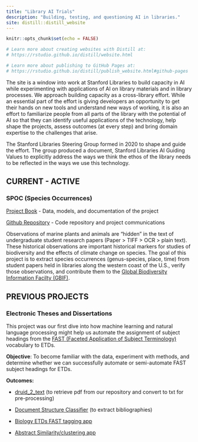 ```yaml
---
title: "Library AI Trials"
description: "Building, testing, and questioning AI in libraries."
site: distill::distill_website
---
```


```r
knitr::opts_chunk$set(echo = FALSE)

# Learn more about creating websites with Distill at:
# https://rstudio.github.io/distill/website.html

# Learn more about publishing to GitHub Pages at:
# https://rstudio.github.io/distill/publish_website.html#github-pages

```

<p>The site is a window into work at Stanford Libraries to build capacity in AI while experimenting with applications of AI on library materials and in library processes. We approach building capacity as a cross-library effort. While an essential part of the effort is giving developers an opportunity to get their hands on new tools and understand new ways of working, it is also an effort to familiarize people from all parts of the library with the potential of AI so that they can identify useful applications of the technology, help shape the projects, assess outcomes (at every step) and bring domain expertise to the challenges that arise.</p>
<p>The Stanford Libraries Steering Group formed in 2020 to shape and guide the effort. The group produced a document, <span class="xref myst">Stanford Libraries AI Guiding Values</span> to explicitly address the ways we think the ethos of the library needs to be reflected in the ways we use this technology.</p>
<div class="section" id="current-active">
<h2>CURRENT - ACTIVE</h2>
<div class="section" id="spoc-species-occurrences">
<h3>SPOC (Species Occurrences)</h3>
<p><a class="reference external" href="https://sul-dlss-labs.github.io/spoc/">Project Book</a> - Data, models, and documentation of the project</p>
<p><a class="reference external" href="https://github.com/sul-dlss-labs/spoc">Github Repository</a> - Code repository and project communications</p>
<p>Observations of marine plants and animals are “hidden” in the text of undergraduate student research papers (Paper &gt; TIFF &gt; OCR &gt; plain text). These historical observations are important historical markers for studies of biodiversity and the effects of climate change on species. The goal of this project is to extract species occurrences (genus-species, place, time) from student papers held in libraries along the western coast of the U.S., verify those observations, and contribute them to the <a class="reference external" href="https://www.gbif.org/">Global Biodiversity Information Facilty (GBIF)</a>.</p>
</div>
</div>
<div class="section" id="previous-projects">
<h2>PREVIOUS PROJECTS</h2>
<div class="section" id="electronic-theses-and-dissertations">
<h3>Electronic Theses and Dissertations</h3>
<p>This project was our first dive into how machine learning and natural language processing might help us automate the assignment of subject headings from the <a class="reference external" href="https://www.oclc.org/research/areas/data-science/fast.html">FAST (Faceted Application of Subject Terminology)</a> vocabulary to ETDs.</p>
<p><strong>Objective</strong>: To become familiar with the data, experiment with methods, and determine whether we can successfully automate or semi-automate FAST subject headings for ETDs.</p>
<p><strong>Outcomes:</strong></p>
<ul class="simple">
<li><p><a class="reference external" href="https://github.com/sul-dlss-labs/druid_2_text">druid_2_text</a> (to retrieve pdf from our repository and convert to txt for pre-processing)</p></li>
<li><p><a class="reference external" href="https://github.com/sul-dlss-labs/etd_structure_classifier">Document Structure Classifier</a> (to extract bibliographies)</p></li>
<li><p><a class="reference external" href="https://biology-fast-etds.herokuapp.com/">Biology ETDs FAST tagging app</a></p></li>
<li><p><a class="reference external" href="https://etd-abstract-similarity.herokuapp.com/">Abstract Similarity/clustering app</a></p></li>
</ul>